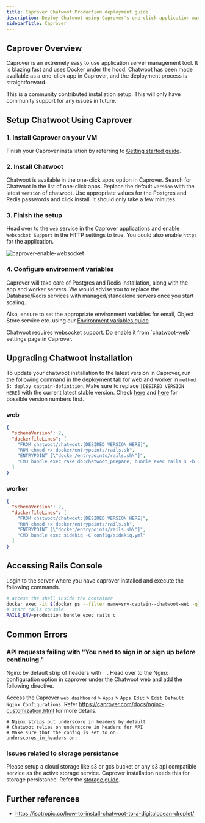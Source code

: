 ```yaml
---
title: Caprover Chatwoot Production deployment guide
description: Deploy Chatwoot using Caprover's one-click application management
sidebarTitle: Caprover
---
```


## Caprover Overview

Caprover is an extremely easy to use application server management tool. It is blazing fast and uses Docker under the hood. Chatwoot has been made available as a one-click app in Caprover, and the deployment process is straightforward.

<Note>
This is a community contributed installation setup. This will only have community support for any issues in future.
</Note>

## Setup Chatwoot Using Caprover

### 1. Install Caprover on your VM

Finish your Caprover installation by referring to [Getting started guide](https://caprover.com/docs/get-started.html).

### 2. Install Chatwoot

Chatwoot is available in the one-click apps option in Caprover. Search for Chatwoot in the list of one-click apps. Replace the default `version` with the latest `version` of chatwoot. Use appropriate values for the Postgres and Redis passwords and click install. It should only take a few minutes.

### 3. Finish the setup

Head over to the `web` service in the Caprover applications and enable `Websocket Support` in the HTTP settings to true. You could also enable `https` for the application.

![caprover-enable-websocket](/self-hosted/images/caprover-websocket.png)

### 4. Configure environment variables

Caprover will take care of Postgres and Redis installation, along with the app and worker servers. We would advise you to replace the Database/Redis services with managed/standalone servers once you start scaling.

Also, ensure to set the appropriate environment variables for email, Object Store service etc. using our [Environment variables guide](/self-hosted/configuration/environment-variables)

<Note>
Chatwoot requires websocket support. Do enable it from `chatwoot-web` settings page in Caprover.
</Note>

## Upgrading Chatwoot installation

To update your chatwoot installation to the latest version in Caprover, run the following command in the deployment tab for web and worker in `method 5: deploy captain-definition`. Make sure to replace `[DESIRED VERSION HERE]` with the current latest stable version. Check [here](https://www.chatwoot.com/changelog/) and [here](https://hub.docker.com/r/chatwoot/chatwoot/tags) for possible version numbers first.

### web

```json
{
  "schemaVersion": 2,
  "dockerfileLines": [
    "FROM chatwoot/chatwoot:[DESIRED VERSION HERE]",
    "RUN chmod +x docker/entrypoints/rails.sh",
    "ENTRYPOINT [\"docker/entrypoints/rails.sh\"]",
    "CMD bundle exec rake db:chatwoot_prepare; bundle exec rails s -b 0.0.0.0 -p 3000"
  ]
}
```

### worker

```json
{
  "schemaVersion": 2,
  "dockerfileLines": [
    "FROM chatwoot/chatwoot:[DESIRED VERSION HERE]",
    "RUN chmod +x docker/entrypoints/rails.sh",
    "ENTRYPOINT [\"docker/entrypoints/rails.sh\"]",
    "CMD bundle exec sidekiq -C config/sidekiq.yml"
  ]
}
```

## Accessing Rails Console

Login to the server where you have caprover installed and execute the following commands.

```bash
# access the shell inside the container
docker exec -it $(docker ps --filter name=srv-captain--chatwoot-web -q) /bin/sh
# start rails console
RAILS_ENV=production bundle exec rails c
```

## Common Errors

### API requests failing with "You need to sign in or sign up before continuing."

Nginx by default strip of headers with `_` . Head over to the Nginx configuration option in caprover under the Chatwoot web and add the following directive.

Access the Caprover `web dashboard` > `Apps` > `Apps Edit` > `Edit Default Nginx Configurations`. Refer https://caprover.com/docs/nginx-customization.html for more details.

```nginx
# Nginx strips out underscore in headers by default
# Chatwoot relies on underscore in headers for API
# Make sure that the config is set to on.
underscores_in_headers on;
```

### Issues related to storage persistance

Please setup a cloud storage like s3 or gcs bucket or any s3 api compatible service as the active storage service.
Caprover installation needs this for storage persistance. Refer the [storage guide](/self-hosted/deployment/storage/supported-providers).

## Further references

- https://isotropic.co/how-to-install-chatwoot-to-a-digitalocean-droplet/
